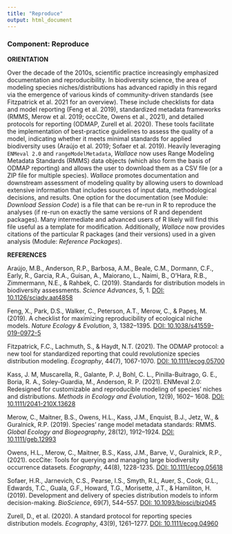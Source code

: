 ---
title: "Reproduce"
output: html_document
---

### **Component: Reproduce**

**ORIENTATION**

Over the decade of the 2010s, scientific practice increasingly emphasized documentation and reproducibility. In biodiversity science, the area of modeling species niches/distributions has advanced rapidly in this regard via the emergence of various kinds of community-driven standards (see Fitzpatrick et al. 2021 for an overview). These include checklists for data and model reporting (Feng et al. 2019), standardized metadata frameworks (RMMS, Merow et al. 2019; occCite, Owens et al., 2021), and detailed protocols for reporting (ODMAP, Zurell et al. 2020). These tools facilitate the implementation of best-practice guidelines to assess the quality of a model, indicating whether it meets minimal standards for applied biodiversity uses (Araújo et al. 2019; Sofaer et al. 2019). Heavily leveraging `ENMeval 2.0` and `rangeModelMetadata`, *Wallace* now uses Range Modeling Metadata Standards (RMMS) data objects (which also form the basis of ODMAP reporting) and allows the user to download them as a CSV file (or a ZIP file for multiple species). *Wallace* promotes documentation and downstream assessment of modeling quality by allowing users to download extensive information that includes sources of input data, methodological decisions, and results. One option for the documentation (see Module: *Download Session Code*) is a file that can be re-run in R to reproduce the analyses (if re-run on exactly the same versions of R and dependent packages). Many intermediate and advanced users of R likely will find this file useful as a template for modification. Additionally, *Wallace* now provides citations of the particular R packages (and their versions) used in a given analysis (Module: *Reference Packages*).

**REFERENCES**

Araújo, M.B., Anderson, R.P., Barbosa, A.M., Beale, C.M., Dormann, C.F., Early, R., Garcia, R.A., Guisan, A., Maiorano, L., Naimi, B., O’Hara, R.B., Zimmermann, N.E., & Rahbek, C. (2019). Standards for distribution models in biodiversity assessments. *Science Advances*, 5, 1. <a href="https://doi.org/10.1126/sciadv.aat4858" target="_blank">DOI: 10.1126/sciadv.aat4858</a>

Feng, X., Park, D.S., Walker, C., Peterson, A.T., Merow, C., & Papeş, M. (2019). A checklist for maximizing reproducibility of ecological niche models. *Nature Ecology & Evolution*, 3, 1382–1395. <a href="https://doi.org/10.1038/s41559-019-0972-5" target="_blank">DOI: 10.1038/s41559-019-0972-5</a>

Fitzpatrick, F.C., Lachmuth, S., & Haydt, N.T. (2021). The ODMAP protocol: a new tool for standardized reporting that could revolutionize species distribution modeling. *Ecography*, 44(7), 1067-1070. <a href="https://doi.org/10.1111/ecog.05700" target="_blank">DOI: 10.1111/ecog.05700</a>

Kass, J. M, Muscarella, R., Galante, P. J, Bohl, C. L., Pinilla-Buitrago, G. E., Boria, R. A., Soley-Guardia, M., Anderson, R. P. (2021). ENMeval 2.0: Redesigned for customizable and reproducible modeling of species’ niches and distributions. *Methods in Ecology and Evolution*, 12(9), 1602– 1608. <a href="https://doi.org/10.1111/2041-210X.13628" target="_blank">DOI: 10.1111/2041-210X.13628</a>

Merow, C., Maitner, B.S., Owens, H.L., Kass, J.M., Enquist, B.J., Jetz, W., & Guralnick, R.P. (2019). Species’ range model metadata standards: RMMS. *Global Ecology and Biogeography*, 28(12), 1912–1924. <a href="https://doi.org/10.1111/geb.12993" target="_blank">DOI: 10.1111/geb.12993</a>

Owens, H.L., Merow, C., Maitner, B.S., Kass, J.M., Barve, V., Guralnick, R.P., (2021). occCite: Tools for querying and managing large biodiversity occurrence datasets. *Ecography*, 44(8), 1228-1235. <a href="https://doi.org/10.1111/ecog.05618" target="_blank">DOI: 10.1111/ecog.05618</a>

Sofaer, H.R., Jarnevich, C.S., Pearse, I.S., Smyth, R.L, Auer, S., Cook, G.L., Edwards, T.C., Guala, G.F., Howard, T.G., Morisette, J.T., & Hamiliton, H. (2019). Development and delivery of species distribution models to inform decision-making. *BioScience*, 69(7), 544–557. 
<a href="https://doi.org/10.1093/biosci/biz045" target="_blank">DOI: 10.1093/biosci/biz045</a>

Zurell, D., et al. (2020). A standard protocol for reporting species distribution models. *Ecography*, 43(9), 1261–1277. <a href="https://doi.org/10.1111/ecog.04960" target="_blank">DOI: 10.1111/ecog.04960</a>
